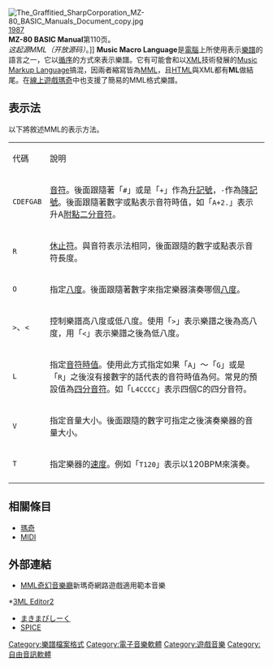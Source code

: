{{distinguish|Mobile My Life}}

{{Unreferenced|time=2020-08-31T12:37:08+00:00}}
[[File:The_Graffitied_SharpCorporation_MZ-80_BASIC_Manuals_Document_copy.jpg|thumb]] [[1987|1987]]<BR />'''MZ-80 BASIC Manual'''第110页。<BR />''这起源MML（开放源码）''。]]
'''Music Macro Language'''是[[電腦|電腦]]上所使用表示[[樂譜|樂譜]]的語言之一，它以[[循序|循序]]的方式來表示樂譜。它有可能會和以[[XML|XML]]技術發展的[[Music_Markup_Language|Music Markup Language]]搞混，因兩者縮寫皆為[[MML|MML]]，且[[HTML|HTML]]與XML都有'''ML'''做結尾。在[[線上遊戲|線上遊戲]][[瑪奇|瑪奇]]中也支援了簡易的MML格式樂譜。

== 表示法 ==
以下將敘述MML的表示方法。
<!--以下為表格-->
{|border="1" cellpadding="5" 
|-
|代碼||說明
|-
|<code>CDEFGAB</code>
|[[音符|音符]]。後面跟隨著「<code>#</code>」或是「<code>+</code>」作為[[升記號|升記號]]，<code>-</code>作為[[降記號|降記號]]。後面跟隨著數字或點表示音符時值，如「<code>A+2.</code>」表示升A[[附點音符|附點]][[二分音符|二分音符]]。
|-
|<code>R</code>
|[[休止符|休止符]]。與音符表示法相同，後面跟隨的數字或點表示音符長度。
|-
|<code>O</code>
|指定[[八度|八度]]。後面跟隨著數字來指定樂器演奏哪個[[八度|八度]]。
|-
|<code>></code>、<code><</code>
|控制樂譜高八度或低八度。使用「<code>></code>」表示樂譜之後為高八度，用「<code><</code>」表示樂譜之後為低八度。
|-
|<code>L</code>
|指定[[音符時值|音符時值]]。使用此方式指定如果「<code>A</code>」～「<code>G</code>」或是「<code>R</code>」之後沒有接數字的話代表的音符時值為何。常見的預設值為[[四分音符|四分音符]]。如「<code>L4CCCC</code>」表示四個C的四分音符。
|-
|<code>V</code>
|指定音量大小。後面跟隨的數字可指定之後演奏樂器的音量大小。
|-
|<code>T</code>
|指定樂器的[[速度_(音樂)|速度]]。例如「<code>T120</code>」表示以120BPM來演奏。
|-
|}

== 相關條目 ==
*[[瑪奇|瑪奇]]
*[[MIDI|MIDI]]

== 外部連結 ==
*[http://mabinogi.fws.tw/ac_comproser.php MML奇幻音樂廳]{{Wayback|url=http://mabinogi.fws.tw/ac_comproser.php |date=20201112031713 }}新瑪奇網路遊戲適用範本音樂 {{zh-tw}}
<!--有2個網站相同內容但是3MLEDITOR程式說明連結是後者(搬家前網站)-->*[http://3ml.jp/ 3ML Editor]{{Wayback|url=http://3ml.jp/ |date=20131225154311 }}[http://aloe.or.tl/tools/3mle 2]{{Wayback|url=http://aloe.or.tl/tools/3mle |date=20140107150351 }}{{ja}}
*[https://web.archive.org/web/20080218125358/http://www.geocities.jp/makimabi/ まきまびしーく]{{ja}}
*[http://gorry.haun.org/spice/index.html SPICE]{{Wayback|url=http://gorry.haun.org/spice/index.html |date=20201001035335 }}{{ja}}
{{Compu-lang-stub}}

[[Category:樂譜檔案格式|Category:樂譜檔案格式]]
[[Category:電子音樂軟體|Category:電子音樂軟體]]
[[Category:遊戲音樂|Category:遊戲音樂]]
[[Category:自由音訊軟體|Category:自由音訊軟體]]